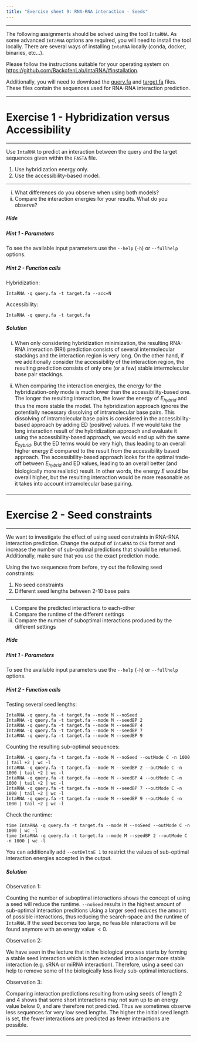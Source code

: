 ```yaml
---
title: "Exercise sheet 9: RNA-RNA interaction - Seeds"
---
```


---------------------------------

The following assignments should be solved using the tool `IntaRNA`.
As some advanced `IntaRNA` options are required, you will need to install the tool locally.
There are several ways of installing `IntaRNA` locally (conda, docker, binaries, etc...).

Please follow the instructions suitable for your operating system on [https://github.com/BackofenLab/IntaRNA/#installation](GitHub).

Additionally, you will need to download the <a href="https://raw.githubusercontent.com/BackofenLab/V_RNA-pages/main/assets/misc/query.fa" download="query.fa">query.fa</a> and <a href="https://raw.githubusercontent.com/BackofenLab/V_RNA-pages/main/assets/misc/target.fa" download="target.fa">target.fa</a> files.
These files contain the sequences used for RNA-RNA interaction prediction.

---------------------------------

# Exercise 1 - Hybridization versus Accessibility

---------------------------------

::: {.question data-latex=""}

Use `IntaRNA` to predict an interaction between the query and the target sequences given within the `FASTA` file.

1. Use hybridization energy only.
2. Use the accessibility-based model.

---------------------------------

i. What differences do you observe when using both models?
ii. Compare the interaction energies for your results. What do you observe?

:::

#### {.tabset}

##### Hide

##### Hint 1 - Parameters

::: {.answer data-latex=""}

To see the available input parameters use the `--help` (`-h`) or `--fullhelp` options.

:::

##### Hint 2 - Function calls

::: {.answer data-latex=""}

Hybridization:

``IntaRNA -q query.fa -t target.fa --acc=N``

Accessibility:

``IntaRNA -q query.fa -t target.fa``

:::

##### Solution

::: {.answer data-latex=""}

i. When only considering hybridization minimization, the resulting RNA-RNA interaction (RRI) prediction consists of several intermolecular stackings and the interaction region is very long.
On the other hand, if we additionally consider the accessibility of the interaction region, the resulting prediction consists of only one (or a few) stable intermolecular base pair stackings.

ii. When comparing the interaction energies, the energy for the hybridization-only mode is much lower than the accessibility-based one.
The longer the resulting interaction, the lower the energy of $E_{hybrid}$ and thus the more stable the model.
The hybridization approach ignores the potentially necessary dissolving of intramolecular base pairs.
This dissolving of intramolecular base pairs is considered in the accessibility-based approach by adding ED (positive) values.
If we would take the long interaction result of the hybridization approach and evaluate it using the accessibility-based approach, we would end up with the same $E_{hybrid}$.
But the ED terms would be very high, thus leading to an overall higher energy $E$ compared to the result from the accessibility based approach.
The accessibility-based approach looks for the optimal trade-off between $E_{hybrid}$ and ED values, leading to an overall better (and biologically more realistic) result.
In other words, the energy $E$ would be overall higher, but the resulting interaction would be more reasonable as it takes into account intramolecular base pairing.

:::

#### {-}

---------------------------------

# Exercise 2 - Seed constraints

---------------------------------

::: {.question data-latex=""}

We want to investigate the effect of using seed constraints in RNA-RNA interaction prediction.
Change the output of `IntaRNA` to `CSV` format and increase the number of sub-optimal predictions that should be returned.
Additionally, make sure that you use the exact prediction mode.

Using the two sequences from before, try out the following seed constraints:

1. No seed constraints
2. Different seed lengths between 2-10 base pairs

---------------------------------

i. Compare the predicted interactions to each-other
ii. Compare the runtime of the different settings
iii. Compare the number of suboptimal interactions produced by the different settings

:::

#### {.tabset}

##### Hide

##### Hint 1 - Parameters

::: {.answer data-latex=""}

To see the available input parameters use the `--help` (`-h`) or `--fullhelp` options.

:::

##### Hint 2 - Function calls

::: {.answer data-latex=""}

Testing several seed lengths:

```
IntaRNA -q query.fa -t target.fa --mode M --noSeed
IntaRNA -q query.fa -t target.fa --mode M --seedBP 2
IntaRNA -q query.fa -t target.fa --mode M --seedBP 4
IntaRNA -q query.fa -t target.fa --mode M --seedBP 7
IntaRNA -q query.fa -t target.fa --mode M --seedBP 9
```

Counting the resulting sub-optimal sequences:

```
IntaRNA -q query.fa -t target.fa --mode M --noSeed --outMode C -n 1000 | tail +2 | wc -l
IntaRNA -q query.fa -t target.fa --mode M --seedBP 2 --outMode C -n 1000 | tail +2 | wc -l
IntaRNA -q query.fa -t target.fa --mode M --seedBP 4 --outMode C -n 1000 | tail +2 | wc -l
IntaRNA -q query.fa -t target.fa --mode M --seedBP 7 --outMode C -n 1000 | tail +2 | wc -l
IntaRNA -q query.fa -t target.fa --mode M --seedBP 9 --outMode C -n 1000 | tail +2 | wc -l
```

Check the runtime:

```
time IntaRNA -q query.fa -t target.fa --mode M --noSeed --outMode C -n 1000 | wc -l
time IntaRNA -q query.fa -t target.fa --mode M --seedBP 2 --outMode C -n 1000 | wc -l
```

You can additionally add `--outDeltaE 1` to restrict the values of sub-optimal interaction energies accepted in the output.


:::

##### Solution

::: {.answer data-latex=""}

Observation 1:

Counting the number of suboptimal interactions shows the concept of using a seed will reduce the runtime. `--noSeed` results in the highest amount of sub-optimal interaction preditions
Using a larger seed reduces the amount of possible interactions, thus reducing the search-space and the runtime of `IntaRNA`.
If the seed becomes too large, no feasible interactions will be found anymore with an energy value $< 0$.

Observation 2:

We have seen in the lecture that in the biological process starts by forming a stable seed interaction which is then extended into a longer more stable interaction (e.g. sRNA or miRNA interaction).
Therefore, using a seed can help to remove some of the biologically less likely sub-optimal interactions.

Observation 3:

Comparing interaction predictions resulting from using seeds of length $2$ and $4$ shows that some short interactions may not sum up to an energy value below $0$, and are therefore not predicted.
Thus we sometimes observe less sequences for very low seed lengths.
The higher the initial seed length is set, the fewer interactions are predicted as fewer interactions are possible.


:::

#### {-}

---------------------------------